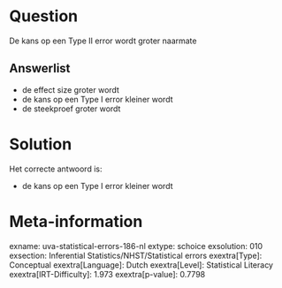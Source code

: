 Question
========

De kans op een Type II error wordt groter naarmate

Answerlist
----------

* de effect size groter wordt
* de kans op een Type I error kleiner wordt
* de steekproef groter wordt

Solution
========

Het correcte antwoord is: 

* de kans op een Type I error kleiner wordt

Meta-information
================
exname: uva-statistical-errors-186-nl
extype: schoice
exsolution: 010
exsection: Inferential Statistics/NHST/Statistical errors
exextra[Type]: Conceptual
exextra[Language]: Dutch
exextra[Level]: Statistical Literacy
exextra[IRT-Difficulty]: 1.973
exextra[p-value]: 0.7798
